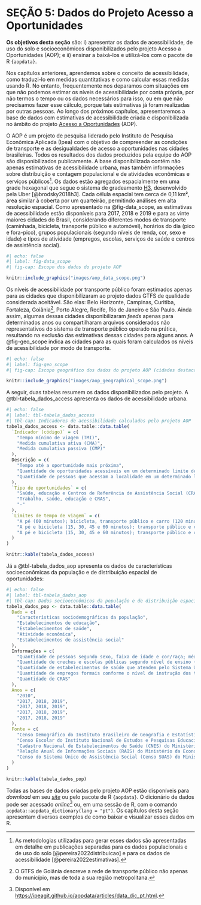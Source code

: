 # SEÇÃO 5: Dados do Projeto Acesso a Oportunidades

**Os objetivos desta seção** são: i) apresentar os dados de acessibilidade, de uso do solo e socioeconômicos disponibilizados pelo projeto Acesso a Oportunidades (AOP); e ii) ensinar a baixá-los e utilizá-los com o pacote de R `{aopdata}`.

Nos capítulos anteriores, aprendemos sobre o conceito de acessibilidade, como traduzi-lo em medidas quantitativas e como calcular essas medidas usando R. No entanto, frequentemente nos deparamos com situações em que não podemos estimar os níveis de acessibilidade por conta própria, por não termos o tempo ou os dados necessários para isso, ou em que não precisamos fazer esse cálculo, porque tais estimativas já foram realizadas por outras pessoas. Ao longo dos próximos capítulos, apresentaremos a base de dados com estimativas de acessibilidade criada e disponibilizada no âmbito do projeto [Acesso a Oportunidades](https://www.ipea.gov.br/acessooportunidades/) (AOP).

O AOP é um projeto de pesquisa liderado pelo Instituto de Pesquisa Econômica Aplicada (Ipea) com o objetivo de compreender as condições de transporte e as desigualdades de acesso a oportunidades nas cidades brasileiras. Todos os resultados dos dados produzidos pela equipe do AOP são disponibilizados publicamente. A base disponibilizada contém não apenas estimativas de acessibilidade urbana, mas também informações sobre distribuição e contagem populacional e de atividades econômicas e serviços públicos[^aop_papers]. Os dados estão agregados espacialmente em uma grade hexagonal que segue o sistema de gradeamento [H3](https://h3geo.org/), desenvolvido pela Uber [@brodsky2018h3]. Cada célula espacial tem cerca de 0,11 km², área similar à coberta por um quarteirão, permitindo análises em alta resolução espacial. Como apresentado na @fig-data_scope, as estimativas de acessibilidade estão disponíveis para 2017, 2018 e 2019 e para as vinte maiores cidades do Brasil, considerando diferentes modos de transporte (caminhada, bicicleta, transporte público e automóvel), horários do dia (pico e fora-pico), grupos populacionais (segundo níveis de renda, cor, sexo e idade) e tipos de atividade (empregos, escolas, serviços de saúde e centros de assistência social).

[^aop_papers]: As metodologias utilizadas para gerar esses dados são apresentadas em detalhe em publicações separadas para os dados populacionais e de uso do solo [@pereira2022distribuicao] e para os dados de acessibilidade [@pereira2022estimativas].

```r
#| echo: false
#| label: fig-data_scope
#| fig-cap: Escopo dos dados do projeto AOP

knitr::include_graphics("images/aop_data_scope.png")
```

Os níveis de acessibilidade por transporte público foram estimados apenas para as cidades que disponibilizaram ao projeto dados GTFS de qualidade considerada aceitável. São elas: Belo Horizonte, Campinas, Curitiba, Fortaleza, Goiânia[^goiania], Porto Alegre, Recife, Rio de Janeiro e São Paulo. Ainda assim, algumas dessas cidades disponibilizaram *feeds* apenas para determinados anos ou compartilharam arquivos considerados não representativos do sistema de transporte público operado na prática, resultando na exclusão das estimativas dessas cidades para alguns anos. A @fig-geo_scope indica as cidades para as quais foram calculados os níveis de acessibilidade por modo de transporte.

[^goiania]: O GTFS de Goiânia descreve a rede de transporte público não apenas do município, mas de toda a sua região metropolitana.

```r
#| echo: false
#| label: fig-geo_scope
#| fig-cap: Escopo geográfico dos dados do projeto AOP (cidades destacadas com asterisco não possuem estimativas por transporte público para todos os anos)

knitr::include_graphics("images/aop_geographical_scope.png")
```

A seguir, duas tabelas resumem os dados disponibilizados pelo projeto. A @tbl-tabela_dados_access apresenta os dados de acessibilidade urbana.

```r
#| echo: false
#| label: tbl-tabela_dados_access
#| tbl-cap: Indicadores de acessibilidade calculados pelo projeto AOP
tabela_dados_access <- data.table::data.table(
  `Indicador (código)` = c(
    "Tempo mínimo de viagem (TMI)",
    "Medida cumulativa ativa (CMA)",
    "Medida cumulativa passiva (CMP)"
  ),
  Descrição = c(
    "Tempo até a oportunidade mais próxima",
    "Quantidade de oportunidades acessíveis em um determinado limite de tempo",
    "Quantidade de pessoas que acessam a localidade em um determinado limite de tempo"
  ),
  `Tipo de oportunidades` = c(
    "Saúde, educação e Centros de Referência de Assistência Social (CRAS)",
    "Trabalho, saúde, educação e CRAS",
    "-"
  ),
  `Limites de tempo de viagem` = c(
    "A pé (60 minutos); bicicleta, transporte público e carro (120 minutos)",
    "A pé e bicicleta (15, 30, 45 e 60 minutos); transporte público e carro (15, 30, 60, 90 e 120 minutos)",
    "A pé e bicicleta (15, 30, 45 e 60 minutos); transporte público e carro (15, 30, 60, 90 e 120 minutos)"
  )
)

knitr::kable(tabela_dados_access)
```

Já a @tbl-tabela_dados_aop apresenta os dados de características socioeconômicas da população e de distribuição espacial de oportunidades:

```r
#| echo: false
#| label: tbl-tabela_dados_aop
#| tbl-cap: Dados socioeconômicos da população e de distribuição espacial de atividades agregados pelo AOP, segundo ano de referência e fonte de dados
tabela_dados_pop <- data.table::data.table(
  Dado = c(
    "Características sociodemográficas da população",
    "Estabelecimentos de educação",
    "Estabelecimentos de saúde",
    "Atividade econômica",
    "Estabelecimentos de assistência social"
  ),
  Informações = c(
    "Quantidade de pessoas segundo sexo, faixa de idade e cor/raça; média da renda per capita",
    "Quantidade de creches e escolas públicas segundo nível de ensino (infantil, fundamental e médio)",
    "Quantidade de estabelecimentos de saúde que atendem pelo Sistema Único de Saúde (SUS) segundo nível de atenção (baixa, média e alta complexidade)",
    "Quantidade de empregos formais conforme o nível de instrução dos trabalhadores (baixa, média e alta escolaridade)",
    "Quantidade de CRAS"
  ),
  Anos = c(
    "2010",
    "2017, 2018, 2019",
    "2017, 2018, 2019",
    "2017, 2018, 2019",
    "2017, 2018, 2019"
  ),
  Fonte = c(
    "Censo Demográfico do Instituto Brasileiro de Geografia e Estatística (IBGE)",
    "Censo Escolar do Instituto Nacional de Estudos e Pesquisas Educacionais Anísio Teixeira (Inep)",
    "Cadastro Nacional de Estabelecimentos de Saúde (CNES) do Ministério da Saúde",
    "Relação Anual de Informações Sociais (RAIS) do Ministério da Economia",
    "Censo do Sistema Único de Assistência Social (Censo SUAS) do Ministério da Cidadania"
  )
)

knitr::kable(tabela_dados_pop)
```

Todas as bases de dados criadas pelo projeto AOP estão disponíveis para *download* em seu [*site*](https://www.ipea.gov.br/acessooportunidades/dados/) ou pelo pacote de R `{aopdata}`. O dicionário de dados pode ser acessado *online*[^aop_data_dictionary] ou, em uma sessão de R, com o comando `aopdata::aopdata_dictionary(lang = "pt")`. Os capítulos desta seção apresentam diversos exemplos de como baixar e visualizar esses dados em R.

[^aop_data_dictionary]: Disponível em <https://ipeagit.github.io/aopdata/articles/data_dic_pt.html>.